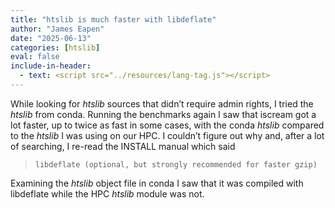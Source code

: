 ```yaml
---
title: "htslib is much faster with libdeflate"
author: "James Eapen"
date: "2025-06-13"
categories: [htslib]
eval: false
include-in-header:
  - text: <script src="../resources/lang-tag.js"></script>
---
```


While looking for *htslib* sources that didn't require admin rights, I tried the
*htslib* from conda. Running the benchmarks again I saw that iscream got a lot
faster, up to twice as fast in some cases, with the conda *htslib* compared to the
*htslib* I was using on our HPC. I couldn't figure out why and, after a lot of
searching, I re-read the INSTALL manual which said

>     libdeflate (optional, but strongly recommended for faster gzip)

Examining the *htslib* object file in conda I saw that it was compiled with
libdeflate while the HPC *htslib* module was not.

